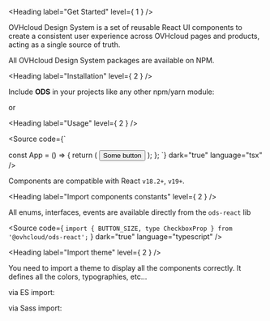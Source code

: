 
<Meta title="OVHcloud Design System/Get Started" />

<Heading label="Get Started" level={ 1 } />

OVHcloud Design System is a set of reusable React UI components to create a consistent user experience across OVHcloud pages and products, acting as a single source of truth.

All OVHcloud Design System packages are available on <ExternalLink href="https://www.npmjs.com">NPM</ExternalLink>.

<Heading label="Installation" level={ 2 } />

Include **ODS** in your projects like any other npm/yarn module:

<Source code="npm i --save-exact @ovhcloud/ods-react @ovhcloud/ods-themes"
        dark="true"
        language="bash" />
or
<Source code="yarn add --exact @ovhcloud/ods-react @ovhcloud/ods-themes"
        dark="true"
        language="bash" />

<Heading label="Usage" level={ 2 } />

<Source code={`

const App = () => {
  return (
    <Button>
      Some button
    </Button>
  );
};
`}
        dark="true"
        language="tsx" />

Components are compatible with React `v18.2+`, `v19+`.

<Heading label="Import components constants" level={ 2 } />

All enums, interfaces, events are available directly from the `ods-react` lib

<Source code={ `import { BUTTON_SIZE, type CheckboxProp } from '@ovhcloud/ods-react';` }
        dark="true"
        language="typescript" />

<Heading label="Import theme" level={ 2 } />

You need to import a theme to display all the components correctly.
It defines all the colors, typographies, etc...

via ES import:

<Source code="import '@ovhcloud/ods-themes/default';"
        dark="true"
        language="typescript" />

via Sass import:

<Source code="@import '@ovhcloud/ods-themes/default';"
        dark="true"
        language="css" />

